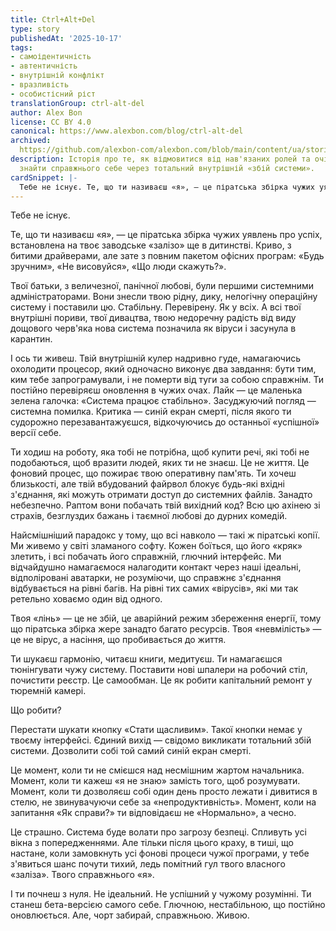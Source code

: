 ```yaml
---
title: Ctrl+Alt+Del
type: story
publishedAt: '2025-10-17'
tags:
- самоідентичність
- автентичність
- внутрішній конфлікт
- вразливість
- особистісний ріст
translationGroup: ctrl-alt-del
author: Alex Bon
license: CC BY 4.0
canonical: https://www.alexbon.com/blog/ctrl-alt-del
archived: 
  https://github.com/alexbon-com/alexbon.com/blob/main/content/ua/stories/ctrl-alt-del.mdx
description: Історія про те, як відмовитися від нав'язаних ролей та очікувань, щоб
  знайти справжнього себе через тотальний внутрішній «збій системи».
cardSnippet: |-
  Тебе не існує. Те, що ти називаєш «я», — це піратська збірка чужих уявлень про успіх, встановлена на твоє заводське «залізо» ще в дитинстві. Криво, з битими драйверами, але зате з повним пакетом офісних програм: «Будь зручним», «Не висовуйся», «Що люди скажуть?».
---
```

Тебе не існує.

Те, що ти називаєш «я», — це піратська збірка чужих уявлень про успіх, встановлена на твоє заводське «залізо» ще в дитинстві. Криво, з битими драйверами, але зате з повним пакетом офісних програм: «Будь зручним», «Не висовуйся», «Що люди скажуть?». 

Твої батьки, з величезної, панічної любові, були першими системними адміністраторами. Вони знесли твою рідну, дику, нелогічну операційну систему і поставили цю. Стабільну. Перевірену. Як у всіх. А всі твої внутрішні пориви, твої дивацтва, твою недоречну радість від виду дощового черв'яка нова система позначила як віруси і засунула в карантин.

І ось ти живеш. Твій внутрішній кулер надривно гуде, намагаючись охолодити процесор, який одночасно виконує два завдання: бути тим, ким тебе запрограмували, і не померти від туги за собою справжнім. Ти постійно перевіряєш оновлення в чужих очах. Лайк — це маленька зелена галочка: «Система працює стабільно». Засуджуючий погляд — системна помилка. Критика — синій екран смерті, після якого ти судорожно перезавантажуєшся, відкочуючись до останньої «успішної» версії себе.

Ти ходиш на роботу, яка тобі не потрібна, щоб купити речі, які тобі не подобаються, щоб вразити людей, яких ти не знаєш. Це не життя. Це фоновий процес, що пожирає твою оперативну пам'ять. Ти хочеш близькості, але твій вбудований файрвол блокує будь-які вхідні з'єднання, які можуть отримати доступ до системних файлів. Занадто небезпечно. Раптом вони побачать твій вихідний код? Всю цю ахінею зі страхів, безглуздих бажань і таємної любові до дурних комедій.

Найсмішніший парадокс у тому, що всі навколо — такі ж піратські копії. Ми живемо у світі зламаного софту. Кожен боїться, що його «кряк» злетить, і всі побачать його справжній, глючний інтерфейс. Ми відчайдушно намагаємося налагодити контакт через наші ідеальні, відполіровані аватарки, не розуміючи, що справжнє з'єднання відбувається на рівні багів. На рівні тих самих «вірусів», які ми так ретельно ховаємо один від одного.

Твоя «лінь» — це не збій, це аварійний режим збереження енергії, тому що піратська збірка жере занадто багато ресурсів. Твоя «невмілість» — це не вірус, а насіння, що пробивається до життя. 

Ти шукаєш гармонію, читаєш книги, медитуєш. Ти намагаєшся тюнінгувати чужу систему. Поставити нові шпалери на робочий стіл, почистити реєстр. Це самообман. Це як робити капітальний ремонт у тюремній камері.

Що робити?

Перестати шукати кнопку «Стати щасливим». Такої кнопки немає у твоєму інтерфейсі. Єдиний вихід — свідомо викликати тотальний збій системи. Дозволити собі той самий синій екран смерті.

Це момент, коли ти не смієшся над несмішним жартом начальника. Момент, коли ти кажеш «я не знаю» замість того, щоб розумувати. Момент, коли ти дозволяєш собі один день просто лежати і дивитися в стелю, не звинувачуючи себе за «непродуктивність». Момент, коли на запитання «Як справи?» ти відповідаєш не «Нормально», а чесно.

Це страшно. Система буде волати про загрозу безпеці. Спливуть усі вікна з попередженнями. Але тільки після цього краху, в тиші, що настане, коли замовкнуть усі фонові процеси чужої програми, у тебе з'явиться шанс почути тихий, ледь помітний гул твого власного «заліза». Твого справжнього «я».

І ти почнеш з нуля. Не ідеальний. Не успішний у чужому розумінні. Ти станеш бета-версією самого себе. Глючною, нестабільною, що постійно оновлюється. Але, чорт забирай, справжньою. Живою.
